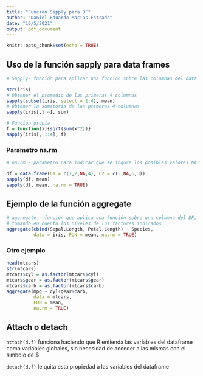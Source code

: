```yaml
---
title: "Función Sapply para DF"
author: "Daniel Eduardo Macias Estrada"
date: "16/5/2021"
output: pdf_document
---
```


```r
knitr::opts_chunk$set(echo = TRUE)
```

## Uso de la función sapply para data frames

```r
# Sapply- función para aplicar una función sobre las columnas del data frame

str(iris)
# Obtener el promedio de las primeras 4 columnas
sapply(subset(iris, select = 1:4), mean)
# Obtener la sumatoria de las primeras 4 columnas
sapply(iris[,1:4], sum)

# Función propia
f = function(x){sqrt(sum(x^2))}
sapply(iris[, 1:4], f)
```

### Parametro na.rm

```r
# na.rm - parametro para indicar que se ingore los posibles valores NA de las columnas

df = data.frame(C1 = c(1,2,NA,4), C2 = c(5,NA,6,3))
sapply(df, mean)
sapply(df, mean, na.rm = TRUE)
```


## Ejemplo de la función aggregate

```r
# aggregate - función que aplica una función sobre una columna del DF, 
# tomando en cuenta los niveles de los factores indicados
aggregate(cbind(Sepal.Length, Petal.Length) ~ Species, 
          data = iris, FUN = mean, na.rm = TRUE)
```

### Otro ejemplo

```r
head(mtcars)
str(mtcars)
mtcars$cyl = as.factor(mtcars$cyl)
mtcars$gear = as.factor(mtcars$gear)
mtcars$carb = as.factor(mtcars$carb)
aggregate(mpg ~ cyl+gear+carb, 
          data = mtcars, 
          FUN = mean, 
          na.rm = TRUE)
```

## Attach o detach

`attach(d.f)` funciona haciendo que R entienda las variables del dataframe como variables globales, sin necesidad de acceder a las mismas con el simbolo de $

`detach(d.f)` le quita esta propiedad a las variables del dataframe



